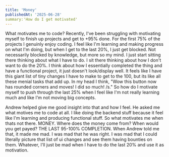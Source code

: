 ```yaml
---
title: 'Money'
publishedAt: '2025-06-28'
summary:'How do I get motivated'
---
```



What motivates me to code? Recently, I've been struggling with motivating myself to finish up projects and get to +95% done. For the first 75% of the projects I genuinly enjoy coding. I feel like I'm learning and making progress on what I'm doing, but when I get to the last 20%, I just get blocked. Not necessarily blocked by knowledge, but more so my mind. I just start sitting there thinking about what I have to do. I sit there thinking about how I don't want to do the 20%. I think about how I essentially completed the thing and have a functional project, it just doesn't look/display well. It feels like I have this giant list of tiny changes I have to make to get to the 100, but its like all these menial tasks that add up. In my head I think, "Wow this button now has rounded corners and moves! I did so much! /s." So how do I motivate myself to push through the last 25% when I feel like I'm not really learning much and like I'm not moving big concepts. 

Andrew helped give me good insight into that and how I feel. He asked me what motives me to code at all. I like doing the backend stuff because it feel like I'm learning and producing functional stuff. So what motivates me when thats not there. MONEY. Where does the money come from? When would you get payed? THE LAST 95-100% COMPLETION. When Andrew told me that, it made me mad. I was mad that he was right. I was mad that I could literally picture that list of ui changes and see them having bounties on them. Whatever, I'll just be mad when I have to do the last 20% and use it as motivation.